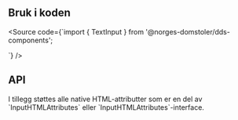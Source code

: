 
<Meta title="Design system/TextInput/API" component={TextInput} />

<ComponentLinkRow
  docsHref="https://design.domstol.no/987b33f71/p/8048eb-textinput/b/800765"
  figmaHref="https://www.figma.com/file/ewqSDmkgqDQ5PyOsRp4V5b/?node-id=155%3A38"
  githubHref="https://github.com/domstolene/designsystem/tree/master/components/src/components/TextInput"
/>

## Bruk i koden

<Source code={`import { TextInput } from '@norges-domstoler/dds-components';

<TextInput label="Ledetekst" />
<TextInput label="Ledetekst" multiline />
`} />

## API

<ArgsTable story={PRIMARY_STORY} />
I tillegg støttes alle native HTML-attributter som er en del av `InputHTMLAttributes<HTMLInputElement>` eller `InputHTMLAttributes<HTMLTextAreaElement>`-interface.
